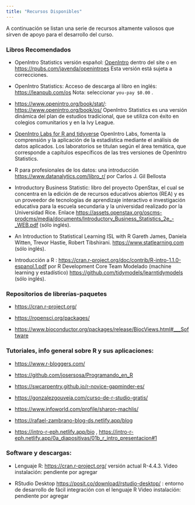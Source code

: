 ```yaml
---
title: "Recursos Disponibles"
---
```


A continuación se listan una serie de recursos altamente valiosos que sirven de apoyo para el desarrollo del curso.

### Libros Recomendados

-   OpenIntro Statistics versión español: [OpenIntro](/oi/oi.html) dentro del site o en <https://rpubs.com/javenda/openintroes> Esta versión está sujeta a correcciones.

-   OpenIntro Statistics: Acceso de descarga al libro en inglés: <https://leanpub.com/os> Nota: seleccionar `you-pay $0.00` .

-   <https://www.openintro.org/book/stat/>: <https://www.openintro.org/book/os/> OpenIntro Statistics es una versión dinámica del plan de estudios tradicional, que se utiliza con éxito en colegios comunitarios y en la Ivy League.

-   [OpenIntro Labs for R and tidyverse](http://openintrostat.github.io/oilabs-tidy/) OpenIntro Labs, fomenta la comprensión y la aplicación de la estadística mediante el análisis de datos aplicados. Los laboratorios se titulan según el área temática, que corresponde a capítulos específicos de las tres versiones de OpenIntro Statistics.

-   R para profesionales de los datos: una introducción <https://www.datanalytics.com/libro_r/> por Carlos J. Gil Bellosta

-   Introductory Business Statistic: libro del proyecto OpenStax, el cual se concentra en la edición de de recursos educativos abiertos (REA) y es un proveedor de tecnologías de aprendizaje interactivo e investigación educativa para la escuela secundaria y la universidad realizado por la Universidad Rice. Enlace <https://assets.openstax.org/oscms-prodcms/media/documents/Introductory_Business_Statistics_2e_-_WEB.pdf> (sólo inglés).

-   An Introduction to Statistical Learning ISL with R Gareth James, Daniela Witten, Trevor Hastie, Robert Tibshirani. <https://www.statlearning.com> (sólo inglés).

-   Introducción a R : <https://cran.r-project.org/doc/contrib/R-intro-1.1.0-espanol.1.pdf> por R Development Core Team Modelado (machine learning y estadístico) <https://github.com/tidymodels/learntidymodels> (sólo inglés).

### **Repositorios de librerías-paquetes**

-   <https://cran.r-project.org/>

-   <https://ropensci.org/packages/>

-   <https://www.bioconductor.org/packages/release/BiocViews.html#___Software>

### **Tutoriales, info general sobre R y sus aplicaciones:**

-   <https://www.r-bloggers.com/>

-   <https://github.com/josersosa/Programando_en_R>

-   <https://swcarpentry.github.io/r-novice-gapminder-es/>

-   <https://gonzalezgouveia.com/curso-de-r-studio-gratis/>

-   <https://www.infoworld.com/profile/sharon-machlis/>

-   <https://rafael-zambrano-blog-ds.netlify.app/blog>

-   <https://intro-r-eph.netlify.app/bio> , <https://intro-r-eph.netlify.app/0a_diapositivas/01b_r_intro_presentacion#1>

### **Software y descargas:**

-   Lenguaje R: <https://cran.r-project.org/> versión actual R-4.4.3. Video instalación: pendiente por agregar

-   RStudio Desktop <https://posit.co/download/rstudio-desktop/> : entorno de desarrollo de fácil integración con el lenguaje R Video instalación: pendiente por agregar
